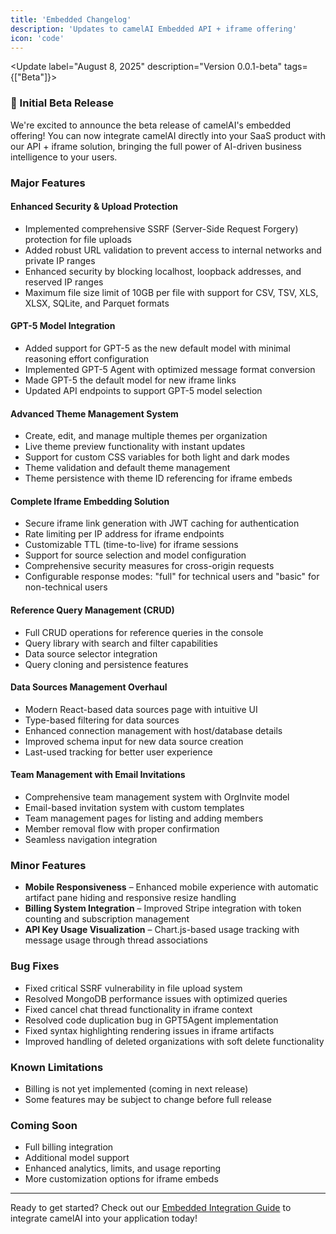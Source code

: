 ```yaml
---
title: 'Embedded Changelog'
description: 'Updates to camelAI Embedded API + iframe offering'
icon: 'code'
---
```


<Update label="August 8, 2025" description="Version 0.0.1-beta" tags={["Beta"]}>
### 🎉 Initial Beta Release

We're excited to announce the beta release of camelAI's embedded offering! You can now integrate camelAI directly into your SaaS product with our API + iframe solution, bringing the full power of AI-driven business intelligence to your users.

### Major Features

#### Enhanced Security & Upload Protection
- Implemented comprehensive SSRF (Server-Side Request Forgery) protection for file uploads
- Added robust URL validation to prevent access to internal networks and private IP ranges
- Enhanced security by blocking localhost, loopback addresses, and reserved IP ranges
- Maximum file size limit of 10GB per file with support for CSV, TSV, XLS, XLSX, SQLite, and Parquet formats

#### GPT-5 Model Integration
- Added support for GPT-5 as the new default model with minimal reasoning effort configuration
- Implemented GPT-5 Agent with optimized message format conversion
- Made GPT-5 the default model for new iframe links
- Updated API endpoints to support GPT-5 model selection

#### Advanced Theme Management System
- Create, edit, and manage multiple themes per organization
- Live theme preview functionality with instant updates
- Support for custom CSS variables for both light and dark modes
- Theme validation and default theme management
- Theme persistence with theme ID referencing for iframe embeds

#### Complete Iframe Embedding Solution
- Secure iframe link generation with JWT caching for authentication
- Rate limiting per IP address for iframe endpoints
- Customizable TTL (time-to-live) for iframe sessions
- Support for source selection and model configuration
- Comprehensive security measures for cross-origin requests
- Configurable response modes: "full" for technical users and "basic" for non-technical users

#### Reference Query Management (CRUD)
- Full CRUD operations for reference queries in the console
- Query library with search and filter capabilities
- Data source selector integration
- Query cloning and persistence features

#### Data Sources Management Overhaul
- Modern React-based data sources page with intuitive UI
- Type-based filtering for data sources
- Enhanced connection management with host/database details
- Improved schema input for new data source creation
- Last-used tracking for better user experience

#### Team Management with Email Invitations
- Comprehensive team management system with OrgInvite model
- Email-based invitation system with custom templates
- Team management pages for listing and adding members
- Member removal flow with proper confirmation
- Seamless navigation integration

### Minor Features

- **Mobile Responsiveness** – Enhanced mobile experience with automatic artifact pane hiding and responsive resize handling
- **Billing System Integration** – Improved Stripe integration with token counting and subscription management
- **API Key Usage Visualization** – Chart.js-based usage tracking with message usage through thread associations

### Bug Fixes

- Fixed critical SSRF vulnerability in file upload system
- Resolved MongoDB performance issues with optimized queries
- Fixed cancel chat thread functionality in iframe context
- Resolved code duplication bug in GPT5Agent implementation
- Fixed syntax highlighting rendering issues in iframe artifacts
- Improved handling of deleted organizations with soft delete functionality

### Known Limitations

- Billing is not yet implemented (coming in next release)
- Some features may be subject to change before full release

### Coming Soon

- Full billing integration
- Additional model support
- Enhanced analytics, limits, and usage reporting
- More customization options for iframe embeds

---

Ready to get started? Check out our [Embedded Integration Guide](/embedded/quickstart) to integrate camelAI into your application today!
</Update>